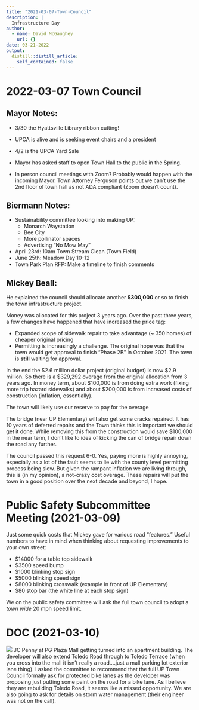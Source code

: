 ```yaml
---
title: "2021-03-07-Town-Council"
description: |
  Infrastructure Day
author:
  - name: David McGaughey
    url: {}
date: 03-21-2022
output:
  distill::distill_article:
    self_contained: false
---
```



# 2022-03-07 Town Council

## Mayor Notes:
  - 3/30 the Hyattsville Library ribbon cutting!

  - UPCA is alive and is seeking event chairs and a president

  - 4/2 is the UPCA Yard Sale

  - Mayor has asked staff to open Town Hall to the public in the Spring.
  
  - In person council meetings with Zoom? Probably would happen with the incoming Mayor. Town Attorney Ferguson points out we can’t use the 2nd floor of town hall as not ADA compliant (Zoom doesn’t count).
  
## Biermann Notes:

  - Sustainability committee looking into making UP:
    - Monarch Waystation
    - Bee City
    - More pollinator spaces
    - Advertising “No Mow May”

  - April 23rd: 10am Town Stream Clean (Town Field)
  - June 25th: Meadow Day 10-12
  - Town Park Plan RFP: Make a timeline to finish comments

## Mickey Beall:

  He explained the council should allocate another **$300,000** or so to finish the town infrastructure project.
  
  Money was allocated for this project 3 years ago. Over the past three years, a few changes have happened that have increased the price tag:

  - Expanded scope of sidewalk repair to take advantage (~ 350 homes) of cheaper original pricing 
  - Permitting is increasingly a challenge. The original hope was that the town would get approval to finish "Phase 2B" in October 2021. The town is **still** waiting for approval. 
    
  In the end the \$2.6 million dollar project (original budget) is now \$2.9 million. So there is a $329,292 overage from the original allocation from 3 years ago. In money term, about \$100,000 is from doing extra work (fixing more trip hazard sidewalks) and about \$200,000 is from increased costs of construction (inflation, essentially). 
  
  The town will likely use our reserve to pay for the overage
  
  The bridge (near UP Elementary) will also get some cracks repaired. It has 10 years of deferred repairs and the Town thinks this is important we should get it done. While removing this from the construction would save \$100,000 in the near term, I don't like to idea of kicking the can of bridge repair down the road any further.
  
  The council passed this request 6-0. Yes, paying more is highly annoying, especially as a lot of the fault seems to lie with the county level permitting process being slow. But given the rampant inflation we are living through, this is (in my opinion), a not-crazy cost overage. These repairs will put the town in a good position over the next decade and beyond, I hope.
  
# Public Safety Subcommittee Meeting (2021-03-09)

Just some quick costs that Mickey gave for various road "features." Useful numbers to have in mind when thinking about requesting improvements to your own street:

  - \$14000 for a table top sidewalk
  - \$3500 speed bump
  - \$1000 blinking stop sign
  - \$5000 blinking speed sign
  - \$8000 blinking crosswalk (example in front of UP Elementary)
  - \$80 stop bar (the white line at each stop sign) 
  
We on the public safety committee will ask the full town council to adopt a *town wide* 20 mph speed limit. 

# DOC (2021-03-10)

![](jc_penny_apt.png)
JC Penny at PG Plaza Mall getting turned into an apartment building. The developer will also extend Toledo Road through to Toledo Terrace (when you cross into the mall it isn't really a road....just a mall parking lot exterior lane thing). I asked the committee to recommend that the full UP Town Council formally ask for protected bike lanes as the developer was proposing just putting some paint on the road for a bike lane. As I believe they are rebuilding Toledo Road, it seems like a missed opportunity. We are also going to ask for details on storm water management (their engineer was not on the call). 

